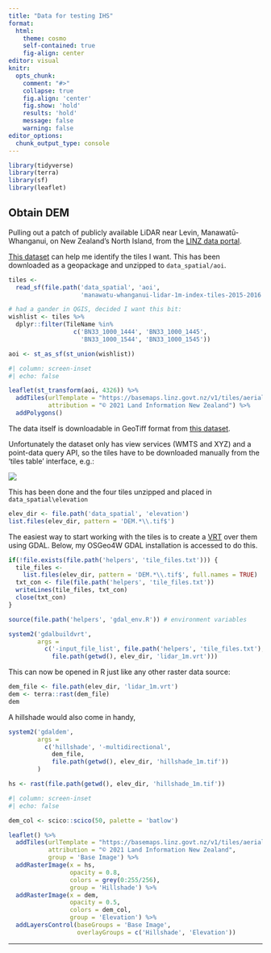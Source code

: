 ```yaml
---
title: "Data for testing IHS"
format: 
  html:
    theme: cosmo
    self-contained: true
    fig-align: center
editor: visual
knitr:
  opts_chunk:
    comment: "#>"
    collapse: true
    fig.align: 'center'
    fig.show: 'hold'
    results: 'hold'
    message: false
    warning: false
editor_options: 
  chunk_output_type: console
---
```


```r
library(tidyverse)
library(terra)
library(sf)
library(leaflet)

```

## Obtain DEM

Pulling out a patch of publicly available LiDAR near Levin, Manawatū-Whanganui, on New Zealand's North Island, from the [LINZ data portal](https://data.linz.govt.nz).

[This dataset](https://data.linz.govt.nz/layer/102477-manawatu-whanganui-lidar-1m-index-tiles-2015-2016/) can help me identify the tiles I want. This has been downloaded as a geopackage and unzipped to `data_spatial/aoi`.

```r
tiles <- 
  read_sf(file.path('data_spatial', 'aoi',
                    'manawatu-whanganui-lidar-1m-index-tiles-2015-2016.gpkg'))

# had a gander in QGIS, decided I want this bit:
wishlist <- tiles %>% 
  dplyr::filter(TileName %in% 
                  c('BN33_1000_1444', 'BN33_1000_1445',
                    'BN33_1000_1544', 'BN33_1000_1545'))

aoi <- st_as_sf(st_union(wishlist))
```

```r
#| column: screen-inset
#| echo: false

leaflet(st_transform(aoi, 4326)) %>%
  addTiles(urlTemplate = "https://basemaps.linz.govt.nz/v1/tiles/aerial/WebMercatorQuad/{z}/{x}/{y}.webp?api=c01gasx5z7qptvpjrc85ysfjzbj",
           attribution = "© 2021 Land Information New Zealand") %>% 
  addPolygons()
```

The data itself is downloadable in GeoTiff format from [this dataset](https://data.linz.govt.nz/layer/102475-manawatu-whanganui-lidar-1m-dem-2015-2016/).

Unfortunately the dataset only has view services (WMTS and XYZ) and a point-data query API, so the tiles have to be downloaded manually from the 'tiles table' interface, e.g.:

![](figures/linz-fig-01.png){fig-alt="screen capture showing how to download data tiles from LINZ" fig-align="center"}

This has been done and the four tiles unzipped and placed in `data_spatial\elevation`

```r
elev_dir <- file.path('data_spatial', 'elevation')
list.files(elev_dir, pattern = 'DEM.*\\.tif$')
```

The easiest way to start working with the tiles is to create a [VRT](https://gdal.org/drivers/raster/vrt.html) over them using GDAL. Below, my OSGeo4W GDAL installation is accessed to do this.

```r
if(!file.exists(file.path('helpers', 'tile_files.txt'))) {
  tile_files <- 
    list.files(elev_dir, pattern = 'DEM.*\\.tif$', full.names = TRUE) 
  txt_con <- file(file.path('helpers', 'tile_files.txt'))
  writeLines(tile_files, txt_con)
  close(txt_con)
}

source(file.path('helpers', 'gdal_env.R')) # environment variables

system2('gdalbuildvrt',
        args =
          c('-input_file_list', file.path('helpers', 'tile_files.txt'),
            file.path(getwd(), elev_dir, 'lidar_1m.vrt')))

```

This can now be opened in R just like any other raster data source:

```r
dem_file <- file.path(elev_dir, 'lidar_1m.vrt')
dem <- terra::rast(dem_file)
dem
```

A hillshade would also come in handy,

```r
system2('gdaldem',
        args =
          c('hillshade', '-multidirectional', 
            dem_file, 
            file.path(getwd(), elev_dir, 'hillshade_1m.tif'))
        )

hs <- rast(file.path(getwd(), elev_dir, 'hillshade_1m.tif'))
```

```r
#| column: screen-inset
#| echo: false

dem_col <- scico::scico(50, palette = 'batlow')

leaflet() %>%
  addTiles(urlTemplate = "https://basemaps.linz.govt.nz/v1/tiles/aerial/WebMercatorQuad/{z}/{x}/{y}.webp?api=c01gasx5z7qptvpjrc85ysfjzbj",
           attribution = "© 2021 Land Information New Zealand",
           group = 'Base Image') %>% 
  addRasterImage(x = hs, 
                 opacity = 0.8, 
                 colors = grey(0:255/256),
                 group = 'Hillshade') %>% 
  addRasterImage(x = dem, 
                 opacity = 0.5, 
                 colors = dem_col,
                 group = 'Elevation') %>% 
  addLayersControl(baseGroups = 'Base Image',
                   overlayGroups = c('Hillshade', 'Elevation'))
```

------------------------------------------------------------------------
